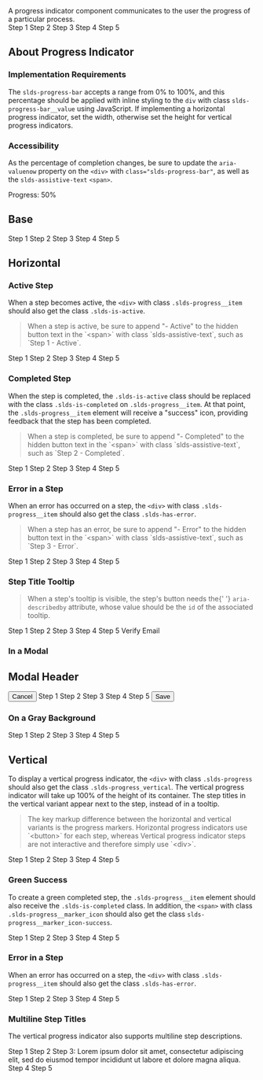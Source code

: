 
<div className="doc lead">
  A progress indicator component communicates to the user the progress of a
  particular process.
</div>

<CodeView exampleOnly>
  <BaseProgress value="50">
    <BaseStep done>Step 1</BaseStep>
    <BaseStep done>Step 2</BaseStep>
    <BaseStep active>Step 3</BaseStep>
    <BaseStep>Step 4</BaseStep>
    <BaseStep>Step 5</BaseStep>
  </BaseProgress>
</CodeView>

## About Progress Indicator

### Implementation Requirements

The `slds-progress-bar` accepts a range from 0% to 100%, and this percentage should be applied with inline styling to the `div` with class `slds-progress-bar__value` using JavaScript. If implementing a horizontal progress indicator, set the width, otherwise set the height for vertical progress indicators.

### Accessibility

As the percentage of completion changes, be sure to update the `aria-valuenow` property on the `<div>` with `class="slds-progress-bar"`, as well as the `slds-assistive-text` `<span>`.

<CodeBlock toggleCode={false}>
  <div
    className="slds-progress-bar slds-progress-bar_x-small"
    aria-valuemin="0"
    aria-valuemax="100"
    aria-valuenow="50"
    role="progressbar"
  >
    <span className="slds-progress-bar__value" style={{ width: '50%' }}>
      <span className="slds-assistive-text">Progress: 50%</span>
    </span>
  </div>
</CodeBlock>

## Base

<Example title="Progress Indicator Base Horizontal">
  <CodeView>
    <BaseProgress value="0">
      <BaseStep active>Step 1</BaseStep>
      <BaseStep>Step 2</BaseStep>
      <BaseStep>Step 3</BaseStep>
      <BaseStep>Step 4</BaseStep>
      <BaseStep>Step 5</BaseStep>
    </BaseProgress>
  </CodeView>
</Example>

## Horizontal

### Active Step

When a step becomes active, the `<div>` with class `.slds-progress__item` should also get the class `.slds-is-active`.

<Blockquote type="a11y" header="Accessibility Requirements">
  When a step is active, be sure to append "- Active" to the hidden button text
  in the `&lt;span&gt;` with class `slds-assistive-text`, such as `Step 1 -
  Active`.
</Blockquote>

<Example title="Progress Indicator Active Horizontal">
  <CodeView>
    <BaseProgress value="0">
      <BaseStep active>Step 1</BaseStep>
      <BaseStep>Step 2</BaseStep>
      <BaseStep>Step 3</BaseStep>
      <BaseStep>Step 4</BaseStep>
      <BaseStep>Step 5</BaseStep>
    </BaseProgress>
  </CodeView>
</Example>

### Completed Step

When the step is completed, the `.slds-is-active` class should be replaced with the class `.slds-is-completed` on `.slds-progress__item`. At that point, the `.slds-progress__item` element will receive a "success" icon, providing feedback that the step has been completed.

<Blockquote type="a11y" header="Accessibility Requirements">
  When a step is completed, be sure to append "- Completed" to the hidden button
  text in the `&lt;span&gt;` with class `slds-assistive-text`, such as `Step 2 -
  Completed`.
</Blockquote>

<Example title="Progress Indicator Done Horizontal">
  <CodeView>
    <BaseProgress value="50">
      <BaseStep done>Step 1</BaseStep>
      <BaseStep done>Step 2</BaseStep>
      <BaseStep active>Step 3</BaseStep>
      <BaseStep>Step 4</BaseStep>
      <BaseStep>Step 5</BaseStep>
    </BaseProgress>
  </CodeView>
</Example>

### Error in a Step

When an error has occurred on a step, the `<div>` with class `.slds-progress__item` should also get the class `.slds-has-error`.

<Blockquote type="a11y" header="Accessibility Requirements">
  When a step has an error, be sure to append "- Error" to the hidden button
  text in the `&lt;span&gt;` with class `slds-assistive-text`, such as `Step 3 -
  Error`.
</Blockquote>

<Example title="Progress Indicator Done Horizontal">
  <CodeView>
    <BaseProgress value="50">
      <BaseStep done>Step 1</BaseStep>
      <BaseStep done>Step 2</BaseStep>
      <BaseStep error>Step 3</BaseStep>
      <BaseStep>Step 4</BaseStep>
      <BaseStep>Step 5</BaseStep>
    </BaseProgress>
  </CodeView>
</Example>

### Step Title Tooltip

<Blockquote type="a11y" header="Accessibility Requirements">
  When a step's tooltip is visible, the step's button needs the{' '}
  <code>aria-describedby</code> attribute, whose value should be
  the <code>id</code> of the associated tooltip.
</Blockquote>

<Example title="Progress Indicator Tooltip Horizontal">
  <CodeView>
    <div style={{ padding: '3.5rem 1rem 0' }}>
      <BaseProgress value="50">
        <BaseStep done>Step 1</BaseStep>
        <BaseStep done>Step 2</BaseStep>
        <BaseStep active aria-describedby="step-3-tooltip">
          Step 3
        </BaseStep>
        <BaseStep>Step 4</BaseStep>
        <BaseStep>Step 5</BaseStep>
      </BaseProgress>
      <Tooltip
        className="slds-nubbin_bottom"
        id="step-3-tooltip"
        style={{
          position: 'absolute',
          top: '1rem',
          left: 'calc(50% + 6px)',
          transform: 'translateX(-50%)'
        }}
      >
        Verify Email
      </Tooltip>
    </div>
  </CodeView>
</Example>

### In a Modal

<Example title="Progress Indicator Horizontal in Modal">
  <CodeView style={{ height: '640px' }}>
    <div>
      <Modal className="slds-modal_large" aria-labelledby="header43">
        <ModalHeader>
          <h2 id="header43" className="slds-text-heading_medium">
            Modal Header
          </h2>
        </ModalHeader>
        <ModalContent className="slds-grow slds-p-around_medium" />
        <ModalFooter className="slds-grid slds-grid_align-spread">
          <button className="slds-button slds-button_neutral">Cancel</button>
          <BaseProgress className="slds-progress_shade" value="25">
            <BaseStep done>Step 1</BaseStep>
            <BaseStep active>Step 2</BaseStep>
            <BaseStep>Step 3</BaseStep>
            <BaseStep>Step 4</BaseStep>
            <BaseStep>Step 5</BaseStep>
          </BaseProgress>
          <button className="slds-button slds-button_brand">Save</button>
        </ModalFooter>
      </Modal>
      <div className="slds-backdrop slds-backdrop_open" />
    </div>
  </CodeView>
</Example>

### On a Gray Background

<Example title="Progress Indicator Horizontal Gray Background">
  <CodeView style={{ background: '#F3F2F2', padding: '1rem' }}>
    <BaseProgress className="slds-progress_shade" value="25">
      <BaseStep done>Step 1</BaseStep>
      <BaseStep active>Step 2</BaseStep>
      <BaseStep>Step 3</BaseStep>
      <BaseStep>Step 4</BaseStep>
      <BaseStep>Step 5</BaseStep>
    </BaseProgress>
  </CodeView>
</Example>

## Vertical

To display a vertical progress indicator, the `<div>` with class `.slds-progress` should also get the class `.slds-progress_vertical`. The vertical progress indicator will take up 100% of the height of its container. The step titles in the vertical variant appear next to the step, instead of in a tooltip.

<Blockquote type="note" header="Implementation Note">
  The key markup difference between the horizontal and vertical variants is the
  progress markers. Horizontal progress indicators use `&lt;button&gt;` for each
  step, whereas Vertical progress indicator steps are not interactive and
  therefore simply use `&lt;div&gt;`.
</Blockquote>

<Example title="Progress Indicator Vertical">
  <CodeView>
    <VerticalProgress value="25">
      <VerticalStep done>Step 1</VerticalStep>
      <VerticalStep active>Step 2</VerticalStep>
      <VerticalStep>Step 3</VerticalStep>
      <VerticalStep>Step 4</VerticalStep>
      <VerticalStep>Step 5</VerticalStep>
    </VerticalProgress>
  </CodeView>
</Example>

### Green Success

To create a green completed step, the `.slds-progress__item` element should also receive the `.slds-is-completed` class. In addition, the `<span>` with class `.slds-progress__marker_icon` should also get the class `slds-progress__marker_icon-success`.

<Example title="Progress Indicator Vertical Success">
  <CodeView>
    <VerticalProgress value="25">
      <VerticalStep done hasSuccessMarker>
        Step 1
      </VerticalStep>
      <VerticalStep active>Step 2</VerticalStep>
      <VerticalStep>Step 3</VerticalStep>
      <VerticalStep>Step 4</VerticalStep>
      <VerticalStep>Step 5</VerticalStep>
    </VerticalProgress>
  </CodeView>
</Example>

### Error in a Step

When an error has occurred on a step, the `<div>` with class `.slds-progress__item` should also get the class `.slds-has-error`.

<Example title="Progress Indicator Vertical Success">
  <CodeView>
    <VerticalProgress value="25">
      <VerticalStep done>Step 1</VerticalStep>
      <VerticalStep error>Step 2</VerticalStep>
      <VerticalStep>Step 3</VerticalStep>
      <VerticalStep>Step 4</VerticalStep>
      <VerticalStep>Step 5</VerticalStep>
    </VerticalProgress>
  </CodeView>
</Example>

### Multiline Step Titles

The vertical progress indicator also supports multiline step descriptions.

<Example title="Progress Indicator Vertical">
  <CodeView>
    <VerticalProgress value="25">
      <VerticalStep done>Step 1</VerticalStep>
      <VerticalStep active>Step 2</VerticalStep>
      <VerticalStep>
        Step 3: Lorem ipsum dolor sit amet, consectetur adipiscing elit, sed do
        eiusmod tempor incididunt ut labore et dolore magna aliqua.
      </VerticalStep>
      <VerticalStep>Step 4</VerticalStep>
      <VerticalStep>Step 5</VerticalStep>
    </VerticalProgress>
  </CodeView>
</Example>
